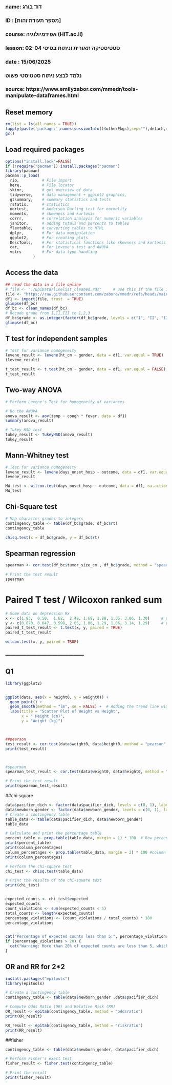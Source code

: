 ###
### name: דוד בורג
### ID  : [מספר תעודת זהות]
### course: אפידמיולוגיה (HIT.ac.il)
### lesson: סטטיסטיקה תאורית וניתות בסיסי 02-04   
### date  : 15/06/2025
###  
###  נלמד לבצע ניתוח סטטיסטי פשוט
###
### source: https://www.emilyzabor.com/mmedr/tools-manipulate-dataframes.html


## Reset memory
```{r setup-packages, include false}
rm(list = ls(all.names = TRUE))
lapply(paste('package:',names(sessionInfo()$otherPkgs),sep=""),detach,character.only=TRUE,unload=TRUE,force=TRUE)
gc()
```

## Load required packages
```{r load-packages, include false}  
options("install.lock"=FALSE)
if (!require("pacman")) install.packages("pacman")
library(pacman)
pacman::p_load(
  rio,          # File import
  here,         # File locator
  skimr,        # get overview of data
  tidyverse,    # data management + ggplot2 graphics, 
  gtsummary,    # summary statistics and tests
  rstatix,      # statistics
  nortest,      # Anderson-Darling test for normality
  moments,      # skewness and kurtosis
  corrr,        # correlation analayis for numeric variables
  janitor,      # adding totals and percents to tables
  flextable,    # converting tables to HTML
  dplyr,        # For data manipulation
  ggplot2,      # For creating plots
  DescTools,    # For statistical functions like skewness and kurtosis
  car,          # For Levene's test and ANOVA
  vctrs         # For data type handling
            )
```

## Access the data
```{r read-data, echo=FALSE}
## read the data in a file online
# file <- "./EpiData/linelist_cleaned.rds"     # use this if the file is on your computer
file <- "https://raw.githubusercontent.com/zabore/mmedr/refs/heads/main/data/breastcancer.csv"
df1 <- import(file, trust  = TRUE)
glimpse(df_bc)
df_bc <- clean_names(df_bc)
# Recode grade from I,II,III to 1,2,3
df_bc$grade <- as.integer(factor(df_bc$grade, levels = c("I", "II", "III"), labels = c(1, 2, 3)))
glimpse(df_bc)
```

## T test for independent samples
```{r t-test, echo=FALSE}
# Test for variance homogeneity
levene_result <- levene(ht_cm ~ gender, data = df1, var.equal = TRUE)
(levene_result)

t_test_result <- t.test(ht_cm ~ gender, data = df1, var.equal = FALSE)
t_test_result
```

## Two-way ANOVA
```{r ANOVA, echo=FALSE}
# Perform Levene's Test for homogeneity of variances

# Do the ANOVA
anova_result <- aov(temp ~ cough * fever, data = df1)
summary(anova_result)

# Tukey HSD test
tukey_result <- TukeyHSD(anova_result)
tukey_result
```

## Mann-Whitney test
```{r t-test, echo=FALSE}
# Test for variance homogeneity
levene_result <- levene(days_onset_hosp ~ outcome, data = df1, var.equal = TRUE)
levene_result

MW_test <- wilcox.test(days_onset_hosp ~ outcome, data = df1, na.action = na.exclude)
MW_test
```

## Chi-Square test 
```{r chi-square, echo=FALSE}
# Map character grades to integers
contingency_table <- table(df_bc$grade, df_bc$rt)
contingency_table

chisq.test(x = df_bc$grade, y = df_bc$rt)
```

## Spearman regression
```{r chi-square, echo=FALSE}
spearman <- cor.test(df_bc$tumor_size_cm , df_bc$grade, method = "spearman", use = "complete.obs")

# Print the test result
spearman
```


# Paired T test / Wilcoxon ranked sum
```{r paired-t-test, echo=FALSE}
# Some data on depression Rx
x <- c(1.83,  0.50,  1.62,  2.48, 1.68, 1.88, 1.55, 3.06, 1.30)     # pre
y <- c(0.878, 0.647, 0.598, 2.05, 1.06, 1.29, 1.06, 3.14, 1.29)     # post
paired_t_test_result <- t.test(x, y, paired = TRUE)
paired_t_test_result

wilcox.test(x, y, paired = TRUE)
```




### ---------------------------------------------




## Q1
```{r question1}

library(ggplot2)


ggplot(data, aes(x = height0, y = weight0)) +
  geom_point() +
  geom_smooth(method = "lm", se = FALSE) +  # Adding the trend line with linear model
  labs(title = "Scatter Plot of Weight vs Height",
       x = " Height (cm)",
       y = "Weight (kg)")



##pearson
test_result <- cor.test(data$weight0, data$height0, method = "pearson", use = "complete.obs")
print(test_result)



#spearman
spearman_test_result <- cor.test(data$weight0, data$height0, method = "spearman", use = "complete.obs")

# Print the test result
print(spearman_test_result)
```
##chi square
```{r pressure, echo=FALSE}

 
data$pacifier_dich <- factor(data$pacifier_dich, levels = c(0, 1), labels = c("no", "yes"))
data$newborn_gender <- factor(data$newborn_gender, levels = c(0, 1), labels = c("male", "female"))
# Create a contingency table
table_data <- table(data$pacifier_dich, data$newborn_gender)
table_data

# Calculate and print the percentage table
percent_table <- prop.table(table_data, margin = 1) * 100  # Row percentages
print(percent_table)
print(column_percentages)
column_percentages <- prop.table(table_data, margin = 2) * 100 #column percentages
print(column_percentages)

# Perform the chi-square test
chi_test <- chisq.test(table_data)

# Print the results of the chi-square test
print(chi_test)


expected_counts <- chi_test$expected
expected_counts
count_violations <- sum(expected_counts < 5)
total_counts <- length(expected_counts)
percentage_violations <- (count_violations / total_counts) * 100
percentage_violations


cat("Percentage of expected counts less than 5:", percentage_violations, "%\n")
if (percentage_violations > 20) {
  cat("Warning: More than 20% of expected counts are less than 5, which violates chi-square test assumptions.\n")
}

```


## OR and RR for 2*2
```{r question1}
install.packages("epitools")
library(epitools)

# Create a contingency table
contingency_table <- table(data$newborn_gender ,data$pacifier_dich)

# Compute Odds Ratio (OR) and Relative Risk (RR)
OR_result <- epitab(contingency_table, method = "oddsratio")
print(OR_result)

RR_result <- epitab(contingency_table, method = "riskratio")
print(RR_result)
```


##fisher
```{r pressure, echo=FALSE}
contingency_table <- table(data$newborn_gender, data$pacifier_dich)

# Perform Fisher's exact test
fisher_result <- fisher.test(contingency_table)

# Print the result
print(fisher_result)
```
